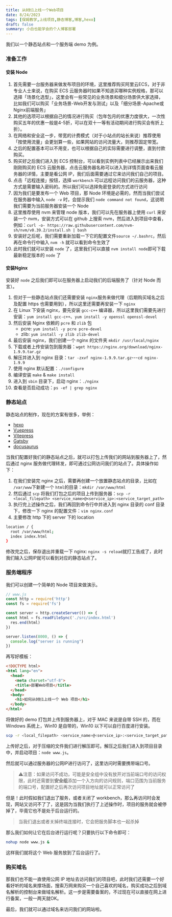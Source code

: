 ```yaml
---
title: 从0到1上线一个Web项目
date: 8/24/2023
tags: [保姆教学,上线项目,静态博客,博客,hexo]
draft: false
summary: 小白也能学会的个人博客部署
---
```


我们以一个静态站点和一个服务端 demo 为例。

### 准备工作

#### 安装 Node

1.  首先需要一台服务器来做发布项目的环境，这里推荐购买阿里云ECS，对于非专业人士来说，在购买 ECS 云服务器时如果不知道买哪种实例规格，那可以选择「场景化选型」，这里会有一些常见的业务场景和细分场景供大家选择，比如我们可以购买「业务场景-Web开发与测试」以及「细分场景-Apache或Nginx前端服务」
2.  其他的选项可以根据自己的情况进行购买（包年包月的优惠力度很大，一次性购买五年的优惠一般是4-5折，可以在双十一等有活动期间进行购买会有折上折）。
3.  在网络和安全这一步，带宽的计费模式（对于小站点的站长来说）推荐使用「按使用流量」会更划算一些，如果网站的访问流量大，则推荐固定带宽。
4.  之后的配置基本可以不用变，也可以根据自己的实际需要进行调整，直到付款购买。
5.  购买好之后我们进入到 ECS 控制台，可以看到实例列表中已经展示出来我们刚刚购买的 ECS 云服务器，点击云服务器名称可以进入到详情页面查看云服务器的详情，主要是看公网 IP，我们后面需要通过它来访问我们自己的项目。
6.  点击「远程连接」按钮，选择 `workbench` 可以远程访问我们的云服务器，这种方式是需要输入密码的。所以我们可以选择免密登录的方式进行访问
7.  因为我们是要发布一个 Web 项目，那 Node 环境是必需的，然而当我们尝试在服务器中输入 `node -v` 时，会提示我们 `node command not found`，这说明我们需要为当前服务器安装一个 Node
8.  这里推荐使用 nvm 来管理 node 版本，我们可以先在服务器上使用 `curl` 来安装一个 nvm，安装方式可以在 github 上搜索 nvm，然后进入到项目中查看，例如：`curl -o- https://raw.githubusercontent.com/nvm-sh/nvm/v0.39.2/install.sh | bash`
9.  安装好之后呢，我们需要重新加载一下它的配置文件`source ~/.bashrc`，然后再在命令行中输入 `nvm -h` 就可以看到命令生效了
10. 此时我们就可以安装 `node` 了，这里我们可以直接 `nvm install node`即可下载最新稳定版本的 `node` 了

#### 安装Nginx

安装好 `node` 之后我们即可以在服务器上启动我们的后端服务了（针对 Node 而言）。

1.  但对于一些静态站点我们还需要安装 `nginx`服务来做代理（后期购买域名之后及配置 https 也需要用到），所以这里还需要再安装一下 `nginx`
2.  在 Linux 下安装 nginx，要先安装 `gcc-c++` 编译器，所以这里我们需要先进行安装：`yum install gcc-c++`、`yum install -y openssl openssl-devel`
3.  然后安装 Nginx 依赖的 `pcre` 和 `zlib` 包
    *   pcre: `yum install -y pcre pcre-devel`
    *   zlib: `yum install -y zlib zlib-devel`
4.  最后安装 nginx，我们创建一个 nginx 的文件夹 `mkdir /usr/local/nginx`
5.  下载或者上传安装包到服务器：`wget https://nginx.org/download/nginx-1.9.9.tar.gz`
6.  解压并进入到 nginx 目录：`tar -zxvf nginx-1.9.9.tar.gz`---`cd nginx-1.9.9`
7.  使用 nginx 默认配置：`./configure`
8.  编译安装 `make` & `make install`&#x20;
9.  进入到 `sbin` 目录下，启动 nginx：`./nginx`
10. 查看是否启动成功：`ps -ef | grep nginx`&#x20;

### 静态站点

静态站点的制作，现在的方案有很多，举例：

*   [hexo](https://github.com/hexojs/hexo)
*   [Vuepress](https://github.com/vuejs/vuepress)
*   [Vitepress](https://github.com/vuejs/vitepress)
*   [Gatsby](https://github.com/gatsbyjs/gatsby)
*   [docusaurus](https://docusaurus.io/zh-CN/docs)

当我们配置好我们的静态站点之后，就可以打包上传我们的网站到服务器上了，然后通过 nginx 服务做代理转发，即可通过公网访问我们的站点了。具体操作如下：

1.  在我们安装完 nginx 之后，需要再创建一个放置静态站点的目录，比如在 `/var/www`下新建一个 `html`的目录：`mkdir /var/www/html`&#x20;
2.  然后通过 `scp` 将我们打包之后的项目上传到服务器：`scp -r <local_filepath> <service_name>@<service_ip>:<service_target_path>`
3.  执行完上述操作之后，我们再回到命令行中并进入到 nginx 目录的 conf 目录下，修改一下 nginx 的配置文件：`vim nginx.conf`
4.  主要修改 http 下的 server 下的 location

```bash
location / {
  root /var/www/html;
  index index.html
}
```

修改完之后，保存退出并重载一下 nginx: `nginx -s reload`就打工告成了，此时我们输入公网IP就可以看到对应的静态站点了。

### 服务端程序

我们可以创建一个简单的 Node 项目来做演示。

```js
// www.js
const http = require('http')
const fs = require('fs')

const server = http.createServer(() => {
const html = fs.readFileSync('./src/index.html')
  res.end(html)
})

server.listen(8000, () => {
  console.log("server is running")
})
```

再写好模板：

```html
<!DOCTYPE html>
<html lang="en">
  <head>
    <meta charset="utf-8">
    <title>部署Web项目</title>
  </head>
  <body>
    <h1>如何从0到1上线一个 Web 项目</h1>
  </body>
</html>
```

将做好的 demo 打包并上传到服务器上，对于 MAC 来说是自带 SSH 的，而在 Windows 系统上，Win10 是自带的，Win10 以下可以自行百度进行安装。

```bash
scp -r <local_filepath> <service_name>@<service_ip>:<service_target_path>
```

上传好之后，对于压缩的文件我们进行解压即可。解压之后我们进入到项目目录中，并启动项目：`node www.js`。

然后就可以通过服务器的公网IP进行访问了，这里访问时需要携带端口号。

> ⚠️注意：如果访问不成功，可能是安全组中没有放开对当前端口号的访问权限，此时还需要到**安全组**添加一个入方向的访问规则，端口范围为当前服务的端口号，配置好之后再次访问项目地址就可以正常访问了

但是！此时假如我们退出了服务，或者关闭了 workbench，那么再访问时会发现，网站又访问不了了，这是因为当我们执行了上述操作时，项目的服务就会被停掉了，毕竟它也不是处于后台运行的。

> 当我们退出或者关掉终端连接时，它会把服务脚本也一起杀掉

那么我们如何让它在后台进行运行呢？只要执行以下命令即可：

```bash
nohup node www.js &
```

这样我们就将这个 Web 服务放到了后台运行了。

### 购买域名

那我们也不能一直使用公网 IP 地址去访问我们的项目吧，此时我们还需要一个好看好听的域名来撑场面，搜索万网来购买一个自己喜欢的域名，购买成功之后到域名解析的控制台来做域名解析。这一步是需要备案的，不过现在可以直接在网上进行备案，一般一两天就OK。

最后，我们就可以通过域名来访问我们的网站啦。

